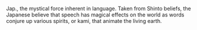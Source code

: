 {{rfc}}
Jap., the mystical force inherent in language. Taken from Shinto beliefs, the Japanese believe that speech has magical effects on the world as words conjure up various spirits, or kami, that animate the living earth.